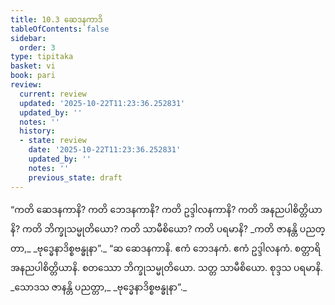 ```yaml
---
title: 10.3 ဆေဒနကာဒိ
tableOfContents: false
sidebar:
  order: 3
type: tipitaka
basket: vi
book: pari
review:
  current: review
  updated: '2025-10-22T11:23:36.252831'
  updated_by: ''
  notes: ''
  history:
  - state: review
    date: '2025-10-22T11:23:36.252831'
    updated_by: ''
    notes: ''
    previous_state: draft
---
```



<ReviewStatus review={frontmatter.review} showDetails={true} />

<HypothesisAnnotation frontmatter={frontmatter} />

<DynamicBreadcrumb />

<Division number="337" book="pari" e="ch" v="5" p="258">

<Paragraph number="1648" book="pari">
“ကတိ ဆေဒနကာနိ? ကတိ ဘေဒနကာနိ? ကတိ ဥဒ္ဒါလနကာနိ? ကတိ အနညပါစိတ္တိယာနိ? ကတိ ဘိက္ခုသမ္မုတိယော? ကတိ သာမီစိယော? ကတိ ပရမာနိ?
</Paragraph>

<Paragraph number="1649" type="verses" book="pari">
_ကတိ ဇာနန္တိ ပညတ္တာ,_  
_ဗုဒ္ဓေနာဒိစ္စဗန္ဓုနာ”._  

</Paragraph>

<Paragraph number="1650" book="pari">
“ဆ ဆေဒနကာနိ. ဧကံ ဘေဒနကံ. ဧကံ ဥဒ္ဒါလနကံ. စတ္တာရိ အနညပါစိတ္တိယာနိ. စတဿော ဘိက္ခုသမ္မုတိယော. သတ္တ သာမီစိယော. စုဒ္ဒသ ပရမာနိ.
</Paragraph>

<Paragraph number="1651" type="verses" book="pari">
_သောဒသ ဇာနန္တိ ပညတ္တာ,_  
_ဗုဒ္ဓေနာဒိစ္စဗန္ဓုနာ”._
</Paragraph>
</Division>